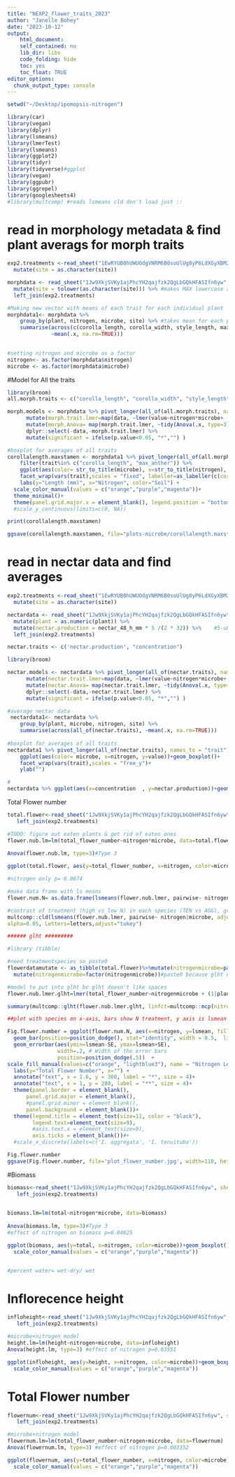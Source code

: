 ```yaml
---
title: "NEXP2_flower_traits_2023"
author: "Janelle Bohey"
date: "2023-10-12"
output: 
    html_document:
    self_contained: no
    lib_dir: libs
    code_folding: hide
    toc: yes
    toc_float: TRUE 
editor_options: 
  chunk_output_type: console
---
```


```r
setwd("~/Desktop/ipomopsis-nitrogen")

library(car)
library(vegan)
library(dplyr)
library(lsmeans)
library(lmerTest) 
library(lsmeans) 
library(ggplot2) 
library(tidyr)
library(tidyverse)#ggplot
library(vegan) 
library(ggpubr)
library(ggrepel)
library(googlesheets4)
#library(multcomp) #reads lsmeans cld don't load just ::
```

# read in morphology metadata & find plant averags for morph traits
```r
exp2.treatments <-read_sheet("1EwRYUB0hUWUOdgVNRM6B0soUlUg8yP6LdXGyXBM2aFc") %>% 
  mutate(site = as.character(site))

morphdata <- read_sheet("1Jw9XkjSVKy1ajPhcYH2qajfzk2QgLbGQkHFASIfn6yw", sheet="Floral Morphology") %>% 
  mutate(site = tolower(as.character(site))) %>% #makes MAX lowercase and makes character
  left_join(exp2.treatments)

#Making new vector with means of each trait for each individual plant
morphdata1<- morphdata %>%
    group_by(plant, nitrogen, microbe, site) %>% #takes mean for each plant (i.e. agg 1)
    summarise(across(c(corolla_length, corolla_width, style_length, max_anther, min_anther,sepal_width),
              ~mean(.x, na.rm=TRUE))) 
     

#setting nitrogen and microbe as a factor
nitrogen<- as.factor(morphdata$nitrogen)
microbe <- as.factor(morphdata$microbe)


```

#Model for All the traits
```r
library(broom)
all.morph.traits <- c("corolla_length", "corolla_width", "style_length", "max_anther", "min_anther","sepal_width")

morph.models <- morphdata %>% pivot_longer(all_of(all.morph.traits), names_to = "trait") %>% group_by(trait) %>% nest() %>% 
      mutate(morph.trait.lmer=map(data, ~lmer(value~nitrogen*microbe+ (1|plant), data=.x))) %>% 
      mutate(morph.Anova= map(morph.trait.lmer, ~tidy(Anova(.x, type=3)))) %>%  unnest(morph.Anova) %>%
      dplyr::select(-data,-morph.trait.lmer) %>% 
      mutate(significant = ifelse(p.value<0.05, "*","") )

#boxplot for averages of all traits
corollalength.maxstamen <- morphdata1 %>% pivot_longer(all_of(all.morph.traits), names_to = "trait") %>% 
    filter(trait%in% c("corolla_length", "max_anther")) %>% 
    ggplot(aes(color= str_to_title(microbe), x=str_to_title(nitrogen), y=value))+geom_boxplot()+
    facet_wrap(vars(trait),scales = "fixed", labeller=as_labeller(c(corolla_length="Corolla Length", max_anther= "Longest Stamen")))+
    labs(y="Length (mm)", x="Nitrogen", color="Soil") +
  scale_color_manual(values = c("orange","purple","magenta"))+
  theme_minimal()+
  theme(panel.grid.major.x = element_blank(), legend.position = "bottom")
  #scale_y_continuous(limits=c(0, NA))

print(corollalength.maxstamen)

ggsave(corollalength.maxstamen, file="plots-microbe/corollalength.maxstamen.png", width= 4.5, height=5.5)

```

# read in nectar data and find averages 
```r
exp2.treatments <-read_sheet("1EwRYUB0hUWUOdgVNRM6B0soUlUg8yP6LdXGyXBM2aFc") %>% 
  mutate(site = as.character(site))

nectardata <- read_sheet("1Jw9XkjSVKy1ajPhcYH2qajfzk2QgLbGQkHFASIfn6yw", sheet="Nectar") %>% 
  mutate(plant = as.numeric(plant)) %>% 
  mutate(nectar.production = nectar_48_h_mm * 5 /(2 * 32)) %>%    #5-uL microcapillary tube 32 mm in length, 2 days
  left_join(exp2.treatments) 

nectar.traits <- c('nectar.production', "concentration") 

library(broom)

nectar.models <- nectardata %>% pivot_longer(all_of(nectar.traits), names_to = "trait") %>% group_by(trait) %>% nest() %>% 
      mutate(nectar.trait.lmer=map(data, ~lmer(value~nitrogen*microbe+ (1|plant), data=.x))) %>% 
      mutate(nectar.Anova= map(nectar.trait.lmer, ~tidy(Anova(.x, type=3)))) %>%  unnest(nectar.Anova) %>%
      dplyr::select(-data,-nectar.trait.lmer) %>% 
      mutate(significant = ifelse(p.value<0.05, "*","") )

#average nectar data
 nectardata1<- nectardata %>%
    group_by(plant, microbe, nitrogen, site) %>% 
    summarise(across(all_of(nectar.traits), ~mean(.x, na.rm=TRUE))) 
 
#boxplot for averages of all traits
nectardata1 %>% pivot_longer(all_of(nectar.traits), names_to = "trait") %>% #need to pivot longer for facets
    ggplot(aes(color= microbe, x=nitrogen, y=value))+geom_boxplot()+
    facet_wrap(vars(trait),scales = "free_y")+
    ylab("") 

#
nectardata %>% ggplot(aes(x=concentration  , y=nectar.production))+geom_point()+geom_smooth()

```

Total Flower number
```r
total.flower<-read_sheet("1Jw9XkjSVKy1ajPhcYH2qajfzk2QgLbGQkHFASIfn6yw", sheet="Total Flower Number") %>% mutate(site = as.character(site)) %>% 
   left_join(exp2.treatments) 

#TODO: figure out eaten plants & get rid of eaten ones 
flower.nub.lm=lm(total_flower_number~nitrogen*microbe, data=total.flower)
  
Anova(flower.nub.lm, type=3)#Type 3

ggplot(total.flower, aes(y=total_flower_number, x=nitrogen, color=microbe))+geom_boxplot()

#nitrogen only p= 0.0074

#make data frame with ls means
flower.num.N= as.data.frame(lsmeans(flower.nub.lmer, pairwise~ nitrogen|microbe, adjustSigma = TRUE, adjust = "tukey")$lsmeans)

#contrast of treatment (high vs low N) in each species (TEN vs AGG), groups a, b
multcomp::cld(lsmeans(flower.nub.lmer, pairwise~ nitrogen|microbe, adjustSigma = TRUE, adjust = "tukey")$lsmeans ,
alpha=0.05, Letters=letters,adjust="tukey")

###### glht #########

#library (tibble)

#need treatmentspecies so paste0 
flowerdatamutate <- as_tibble(total.flower)%>%mutate(nitrogenmicrobe=paste0(nitrogen,microbe))%>% 
  mutate(nitrogenmicrobe=factor(nitrogenmicrobe))#paste0 because glht doesn't like spaces in data sets

#model to put into glht bc glht doesn't like spaces
flower.nub.lmer.glht=lmer(total_flower_number~nitrogenmicrobe + (1|plant), data=flowerdatamutate)

summary(multcomp::glht(flower.nub.lmer.glht, linfct=multcomp::mcp(nitrogenmicrobe="Tukey")), test=multcomp::adjusted(type="none"))

##plot with species on x-axis, bars show N treatment, y axis is lsmean

Fig.flower.number = ggplot(flower.num.N, aes(x=nitrogen, y=lsmean, fill=microbe)) +
  geom_bar(position=position_dodge(), stat="identity", width = 0.5,  linewidth=0.5)+
  geom_errorbar(aes(ymin=lsmean-SE, ymax=lsmean+SE),
                width=.2, # Width of the error bars
                position=position_dodge(.5))  +
scale_fill_manual(values=c("orange", "lightblue3"), name = "Nitrogen Level", labels = c("High", "Low")) + 
  labs(y="Total Flower Number", x="") +
  annotate("text", x = 1.6, y = 300, label = "*", size = 4)+
  annotate("text", x = 1, y = 280, label = "**", size = 4)+
  theme(panel.border = element_blank(),
      panel.grid.major = element_blank(),
      #panel.grid.minor = element_blank(),
      panel.background = element_blank())+
  theme(legend.title = element_text(size=11, color = "black"),
        legend.text=element_text(size=9),
        #axis.text.x = element_text(size=9),
        axis.ticks = element_blank())#+
  #scale_x_discrete(labels=c('I. aggregata', 'I. tenuituba'))

Fig.flower.number
ggsave(Fig.flower.number, file='plot_flower_number.jpg', width=110, height=110, units= 'mm', dpi=300)


```

#Biomass
```r
biomass<-read_sheet("1Jw9XkjSVKy1ajPhcYH2qajfzk2QgLbGQkHFASIfn6yw", sheet="Total Wet Biomass") %>% mutate(site = as.character(site)) %>% 
   left_join(exp2.treatments) 

 
biomass.lm=lm(total~nitrogen*microbe, data=biomass)
  
Anova(biomass.lm, type=3)#Type 3
#effect of nitrogen on biomass p=0.04025

ggplot(biomass, aes(y=total, x=nitrogen, color=microbe))+geom_boxplot()+
  scale_color_manual(values = c("orange","purple","magenta"))


#percent water= wet-dry/ wet
```

# Inflorecence height
```r
infloheight<-read_sheet("1Jw9XkjSVKy1ajPhcYH2qajfzk2QgLbGQkHFASIfn6yw", sheet="Height") %>% mutate(site = as.character(site)) %>% 
   left_join(exp2.treatments) 

#microbe+nitrogen model
height.lm=lm(height~nitrogen+microbe, data=infloheight)
Anova(height.lm, type=3) #effect of nitrogen p=0.03551

ggplot(infloheight, aes(y=height, x=nitrogen, color=microbe))+geom_boxplot()+
  scale_color_manual(values = c("orange","purple","magenta"))

```

# Total Flower number
```r
flowernum<-read_sheet("1Jw9XkjSVKy1ajPhcYH2qajfzk2QgLbGQkHFASIfn6yw", sheet="Total Flower Number") %>% mutate(site = as.character(site)) %>% 
   left_join(exp2.treatments) 

#microbe+nitrogen model
flowernum.lm=lm(total_flower_number~nitrogen+microbe, data=flowernum)
Anova(flowernum.lm, type=3) #effect of nitrogen p=0.003352

ggplot(flowernum, aes(y=total_flower_number, x=nitrogen, color=microbe))+geom_boxplot()+
  scale_color_manual(values = c("orange","purple","magenta"))

```


